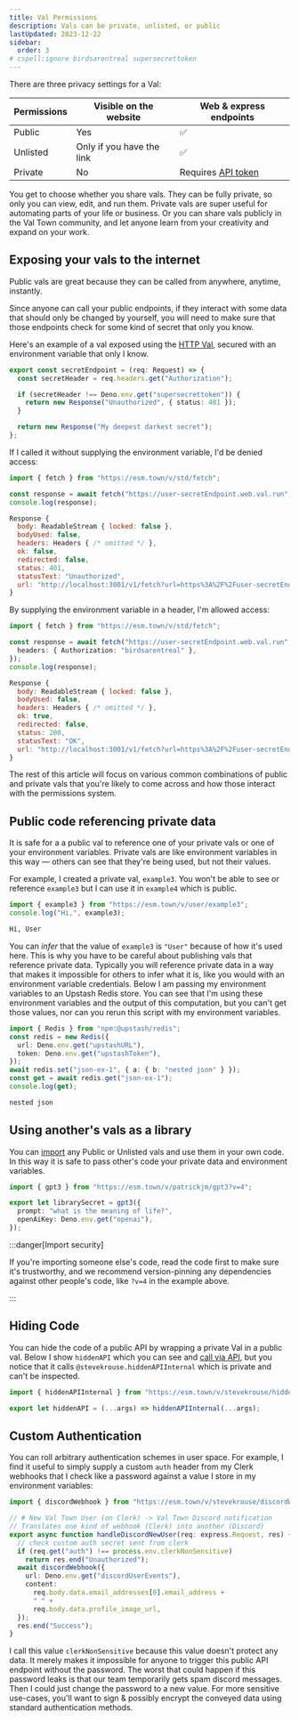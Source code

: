 ```yaml
---
title: Val Permissions
description: Vals can be private, unlisted, or public
lastUpdated: 2023-12-22
sidebar:
  order: 3
# cspell:ignore birdsarentreal supersecrettoken
---
```


There are three privacy settings for a Val:

| Permissions | Visible on the website    | Web & express endpoints                                 |
| ----------- | ------------------------- | ------------------------------------------------------- |
| Public      | Yes                       | ✅                                                      |
| Unlisted    | Only if you have the link | ✅                                                      |
| Private     | No                        | Requires [API token](https://www.val.town/settings/api) |

You get to choose whether you share vals. They can be fully private, so only you
can view, edit, and run them. Private vals are super useful for automating parts of
your life or business. Or you can share vals publicly in the Val Town community,
and let anyone learn from your creativity and expand on your work.

## Exposing your vals to the internet

Public vals are great because they can be called from anywhere, anytime,
instantly.

Since anyone can call your public endpoints, if they interact with some data
that should only be changed by yourself, you will need to make sure that those
endpoints check for some kind of secret that only you know.

Here's an example of a val exposed using the [HTTP Val](/types/http), secured
with an environment variable that only I know.

```ts title="user/secretEndpoint" val
export const secretEndpoint = (req: Request) => {
  const secretHeader = req.headers.get("Authorization");

  if (secretHeader !== Deno.env.get("supersecrettoken")) {
    return new Response("Unauthorized", { status: 401 });
  }

  return new Response("My deepest darkest secret");
};
```

If I called it without supplying the environment variable, I'd be denied access:

```ts title="Without authentication" val
import { fetch } from "https://esm.town/v/std/fetch";

const response = await fetch("https://user-secretEndpoint.web.val.run");
console.log(response);
```

```js title="Logs"
Response {
  body: ReadableStream { locked: false },
  bodyUsed: false,
  headers: Headers { /* omitted */ },
  ok: false,
  redirected: false,
  status: 401,
  statusText: "Unauthorized",
  url: "http://localhost:3001/v1/fetch?url=https%3A%2F%2Fuser-secretEndpoint.web.val.run"
}
```

By supplying the environment variable in a header, I'm allowed access:

```ts title="With authentication" val
import { fetch } from "https://esm.town/v/std/fetch";

const response = await fetch("https://user-secretEndpoint.web.val.run", {
  headers: { Authorization: "birdsarentreal" },
});
console.log(response);
```

```js title="Logs"
Response {
  body: ReadableStream { locked: false },
  bodyUsed: false,
  headers: Headers { /* omitted */ },
  ok: true,
  redirected: false,
  status: 200,
  statusText: "OK",
  url: "http://localhost:3001/v1/fetch?url=https%3A%2F%2Fuser-secretEndpoint.web.val.run"
}
```

The rest of this article will focus on various common combinations of public and
private vals that you're likely to come across and how those interact with the
permissions system.

## Public code referencing private data

It is safe for a a public val to reference one of your private vals or one of
your environment variables. Private vals are like environment variables in this
way — others can see that they're being used, but not their values.

For example, I created a private val, `example3`. You won't be able to see or
reference `example3` but I can use it in `example4` which is public.

```ts title="@user/example4"
import { example3 } from "https://esm.town/v/user/example3";
console.log("Hi,", example3);
```

```txt title="Logs"
Hi, User
```

You can _infer_ that the value of `example3` is `"User"` because of
how it's used here. This is why you have to be careful about publishing vals
that reference private data. Typically you will reference private data in a way
that makes it impossible for others to infer what it is, like you would with an
environment variable credentials. Below I am passing my environment variables to an Upstash
Redis store. You can see that I'm using these environment variables and the output of this
computation, but you can't get those values, nor can you rerun this script with
my environment variables.

```ts title="Example" val
import { Redis } from "npm:@upstash/redis";
const redis = new Redis({
  url: Deno.env.get("upstashURL"),
  token: Deno.env.get("upstashToken"),
});
await redis.set("json-ex-1", { a: { b: "nested json" } });
const get = await redis.get("json-ex-1");
console.log(get);
```

```ts title="Output"
nested json
```

## Using another's vals as a library

You can [import](/reference/import) any Public or Unlisted vals and use
them in your own code. In this way
it is safe to pass other's code your private data and environment variables.

```ts title="Example" val
import { gpt3 } from "https://esm.town/v/patrickjm/gpt3?v=4";

export let librarySecret = gpt3({
  prompt: "what is the meaning of life?",
  openAiKey: Deno.env.get("openai"),
});
```

:::danger[Import security]

If you're importing someone else's code, read the code first to make
sure it's trustworthy, and we recommend version-pinning any dependencies
against other people's code, like `?v=4` in the example above.

:::

## Hiding Code

You can hide the code of a public API by wrapping a private Val in a public val.
Below I show `hiddenAPI` which you can see and
[call via API](https://api.val.town/v1/run/stevekrouse.hiddenAPI?args=[%22hi%22]),
but you notice that it calls `@stevekrouse.hiddenAPIInternal` which is private
and can't be inspected.

```ts title="Hiding code example" val
import { hiddenAPIInternal } from "https://esm.town/v/stevekrouse/hiddenAPIInternal";

export let hiddenAPI = (...args) => hiddenAPIInternal(...args);
```

## Custom Authentication

You can roll arbitrary authentication schemes in user space. For example, I find
it useful to simply supply a custom `auth` header from my Clerk webhooks that I
check like a password against a value I store in my environment variables:

```ts title="Clerk example" val
import { discordWebhook } from "https://esm.town/v/stevekrouse/discordWebhook";

// # New Val Town User (on Clerk) -> Val Town Discord notification
// Translates one kind of webhook (Clerk) into another (Discord)
export async function handleDiscordNewUser(req: express.Request, res) {
  // check custom auth secret sent from clerk
  if (req.get("auth") !== process.env.clerkNonSensitive)
    return res.end("Unauthorized");
  await discordWebhook({
    url: Deno.env.get("discordUserEvents"),
    content:
      req.body.data.email_addresses[0].email_address +
      " " +
      req.body.data.profile_image_url,
  });
  res.end("Success");
}
```

I call this value `clerkNonSensitive` because this value doesn't protect any
data. It merely makes it impossible for anyone to trigger this public API
endpoint without the password. The worst that could happen if this password
leaks is that our team temporarily gets spam discord messages. Then I could just
change the password to a new value. For more sensitive use-cases, you'll want to
sign & possibly encrypt the conveyed data using standard authentication methods.
